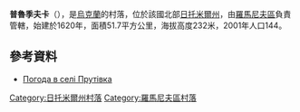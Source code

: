 {{coord|50|18|56|N|28|2|35|E|scale:30000|display=title}}

'''普魯季夫卡'''（{{lang-uk|Прутівка}}），是[[烏克蘭|烏克蘭]]的村落，位於該國北部[[日托米爾州|日托米爾州]]，由[[羅馬尼夫區|羅馬尼夫區]]負責管轄，始建於1620年，面積51.7平方公里，海拔高度232米，2001年人口144。

==參考資料==
* [http://weather.in.ua/ua/zhitomirskaja/21807 Погода в селі Прутівка] {{Wayback|url=http://weather.in.ua/ua/zhitomirskaja/21807 |date=20111219131208 }}

{{DEFAULTSORT:Прутівка}}
[[Category:日托米爾州村落|Category:日托米爾州村落]]
[[Category:羅馬尼夫區村落|Category:羅馬尼夫區村落]]


{{Zhytomyr-geo-stub}}